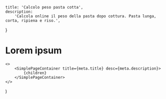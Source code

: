 
    title: 'Calcolo peso pasta cotta',
    description:
        'Calcola online il peso della pasta dopo cottura. Pasta lunga, corta, ripiena e riso.',
}

<ConvertitorePesoPastaCotta />

# Lorem ipsum

    <>
        <SimplePageContainer title={meta.title} desc={meta.description}>
            {children}
        </SimplePageContainer>
    </>
)
